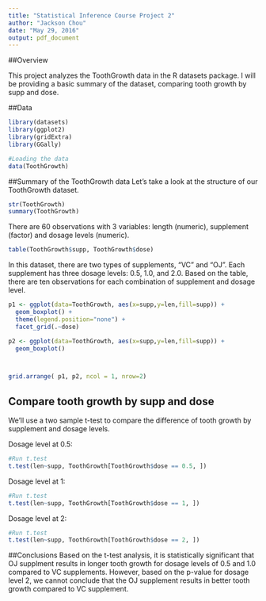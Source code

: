 ---
title: "Statistical Inference Course Project 2"
author: "Jackson Chou"
date: "May 29, 2016"
output: pdf_document
---

##Overview

This project analyzes the ToothGrowth data in the R datasets package.  I will be providing a basic summary of the dataset,
comparing tooth growth by supp and dose.

##Data

```{r}
library(datasets)
library(ggplot2)
library(gridExtra)
library(GGally)

#Loading the data
data(ToothGrowth)

```

##Summary of the ToothGrowth data
Let's take a look at the structure of our ToothGrowth dataset.

```{r}
str(ToothGrowth)
summary(ToothGrowth)
```

There are 60 observations with 3 variables: length (numeric), supplement (factor) and dosage levels (numeric).

```{r}
table(ToothGrowth$supp, ToothGrowth$dose)
```

In this dataset, there are two types of supplements, "VC" and "OJ".  Each supplement has three dosage levels: 0.5, 1.0, and 2.0.  Based on the table, there are ten observations for each combination of supplement and dosage level.

```{r, echo = FALSE}

p1 <- ggplot(data=ToothGrowth, aes(x=supp,y=len,fill=supp)) +
  geom_boxplot() + 
  theme(legend.position="none") + 
  facet_grid(.~dose) 

p2 <- ggplot(data=ToothGrowth, aes(x=supp,y=len,fill=supp)) +
  geom_boxplot()



grid.arrange( p1, p2, ncol = 1, nrow=2)


```

## Compare tooth growth by supp and dose
We'll use a two sample t-test to compare the difference of tooth growth by supplement and dosage levels.

Dosage level at 0.5:
```{r}
#Run t.test
t.test(len~supp, ToothGrowth[ToothGrowth$dose == 0.5, ])

```


Dosage level at 1:

```{r}
#Run t.test
t.test(len~supp, ToothGrowth[ToothGrowth$dose == 1, ])

```

Dosage level at 2:
```{r}
#Run t.test
t.test(len~supp, ToothGrowth[ToothGrowth$dose == 2, ])

```

##Conclusions
Based on the t-test analysis, it is statistically significant that OJ supplment results in longer tooth growth for dosage levels of 0.5 and 1.0 compared to VC supplements.  However, based on the p-value for dosage level 2, we cannot conclude that the OJ supplement results in better tooth growth compared to VC supplement.


